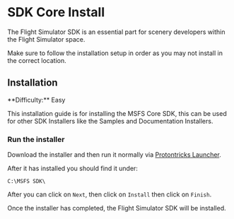 
# SDK Core Install

The Flight Simulator SDK is an essential part for scenery developers within the Flight Simulator space.

<Callout type="warning" emoji="⚠️">
  Make sure to follow the installation setup in order as you may not install in the correct location.
</Callout>

## Installation

<Callout type="info" emoji="ℹ️">
  **Difficulty:** Easy
</Callout>

This installation guide is for installing the MSFS Core SDK, this can be used for other SDK Installers like the Samples and Documentation Installers.
<Steps>

### Run the installer

Download the installer and then run it normally via [Protontricks Launcher](/msfs/protontricks). 

After it has installed you should find it under:

```
C:\MSFS SDK\
```

After you can click on `Next`, then click on `Install` then click on `Finish`.

Once the installer has completed, the Flight Simulator SDK will be installed.
</Steps>
